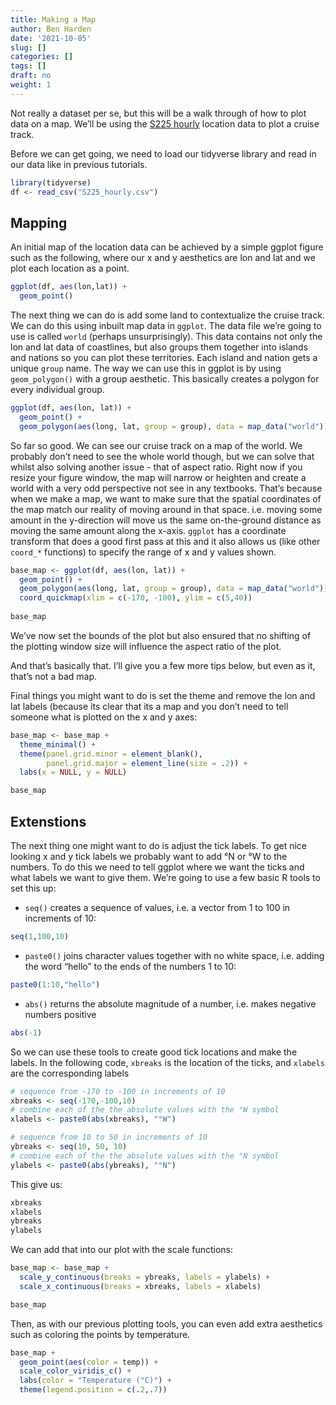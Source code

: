 ```yaml
---
title: Making a Map
author: Ben Harden
date: '2021-10-05'
slug: []
categories: []
tags: []
draft: no
weight: 1
---
```


Not really a dataset per se, but this will be a walk through of how to plot data on a map. We'll be using the [S225 hourly](S225_hourly.csv) location data to plot a cruise track.

Before we can get going, we need to load our tidyverse library and read in our data like in previous tutorials.

```r
library(tidyverse)
df <- read_csv("S225_hourly.csv")
```

## Mapping

An initial map of the location data can be achieved by a simple ggplot figure such as the following, where our x and y aesthetics are lon and lat and we plot each location as a point.

```r
ggplot(df, aes(lon,lat)) +
  geom_point()
```


The next thing we can do is add some land to contextualize the cruise track. We can do this using inbuilt map data in `ggplot`. The data file we're going to use is called `world` (perhaps unsurprisingly). This data contains not only the lon and lat data of coastlines, but also groups them together into islands and nations so you can plot these territories. Each island and nation gets a unique `group` name. The way we can use this in ggplot is by using `geom_polygon()` with a group aesthetic. This basically creates a polygon for every individual group.

```r
ggplot(df, aes(lon, lat)) +
  geom_point() +
  geom_polygon(aes(long, lat, group = group), data = map_data("world"))
```

So far so good. We can see our cruise track on a map of the world. We probably don't need to see the whole world though, but we can solve that whilst also solving another issue - that of aspect ratio. Right now if you resize your figure window, the map will narrow or heighten and create a world with a very odd perspective not see in any textbooks. That's because when we make a map, we want to make sure that the spatial coordinates of the map match our reality of moving around in that space. i.e. moving some amount in the y-direction will move us the same on-the-ground distance as moving the same amount along the x-axis. `ggplot` has a coordinate transform that does a good first pass at this and it also allows us (like other `coord_*` functions) to specify the range of x and y values shown.

```r
base_map <- ggplot(df, aes(lon, lat)) +
  geom_point() +
  geom_polygon(aes(long, lat, group = group), data = map_data("world")) +
  coord_quickmap(xlim = c(-170, -100), ylim = c(5,40))
   
base_map
```

We've now set the bounds of the plot but also ensured that no shifting of the plotting window size will influence the aspect ratio of the plot.

And that's basically that. I'll give you a few more tips below, but even as it, that's not a bad map.

Final things you might want to do is set the theme and remove the lon and lat labels (because its clear that its a map and you don't need to tell someone what is plotted on the x and y axes:

```r
base_map <- base_map + 
  theme_minimal() +
  theme(panel.grid.minor = element_blank(),
        panel.grid.major = element_line(size = .2)) +
  labs(x = NULL, y = NULL)

base_map
```

## Extenstions

The next thing one might want to do is adjust the tick labels. To get nice looking x and y tick labels we probably want to add °N or °W to the numbers. To do this we need to tell ggplot where we want the ticks and what labels we want to give them. We're going to use a few basic R tools to set this up:

* `seq()` creates a sequence of values, i.e. a vector from 1 to 100 in increments of 10:

```r
seq(1,100,10)
```

* `paste0()` joins character values together with no white space, i.e. adding the word "hello" to the ends of the numbers 1 to 10:

```r
paste0(1:10,"hello")
```

* `abs()` returns the absolute magnitude of a number, i.e. makes negative numbers positive

```r
abs(-1)
```

So we can use these tools to create good tick locations and make the labels. In the following code, `xbreaks` is the location of the ticks, and `xlabels` are the corresponding labels

```r
# sequence from -170 to -100 in increments of 10
xbreaks <- seq(-170,-100,10)
# combine each of the the absolute values with the °W symbol
xlabels <- paste0(abs(xbreaks), "°W")

# sequence from 10 to 50 in increments of 10
ybreaks <- seq(10, 50, 10)
# combine each of the the absolute values with the °N symbol
ylabels <- paste0(abs(ybreaks), "°N")
```

This give us:

```r
xbreaks
xlabels
ybreaks
ylabels
```

We can add that into our plot with the scale functions:

```r
base_map <- base_map +
  scale_y_continuous(breaks = ybreaks, labels = ylabels) +
  scale_x_continuous(breaks = xbreaks, labels = xlabels)

base_map
```

Then, as with our previous plotting tools, you can even add extra aesthetics such as coloring the points by temperature.

```r
base_map +
  geom_point(aes(color = temp)) +
  scale_color_viridis_c() +
  labs(color = "Temperature (°C)") +
  theme(legend.position = c(.2,.7))
```